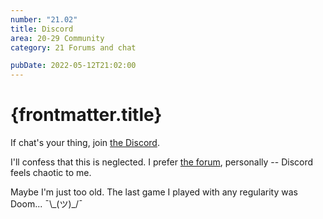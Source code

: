 ```yaml
---
number: "21.02"
title: Discord
area: 20-29 Community
category: 21 Forums and chat

pubDate: 2022-05-12T21:02:00
---
```


# {frontmatter.title}

If chat's your thing, join [the Discord](http://discord.gg/KYWzAJhmPv).

I'll confess that this is neglected. I prefer [the forum](/20-29-community/21-forums-and-chat/21.01-the-forum/), personally -- Discord feels chaotic to me.

Maybe I'm just too old. The last game I played with any regularity was Doom... ¯\\\_(ツ)\_/¯
